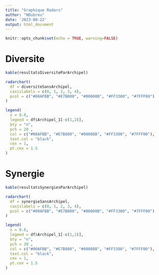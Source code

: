 ---
title: "Graphique Radars"
author: "NDubreu"
date: '2023-08-22'
output: html_document
---

```{r setup, include=FALSE}
knitr::opts_chunk$set(echo = TRUE, warning=FALSE)

```

# Diversite

```{r, echo=FALSE}
kable(resultatsDiversiteParArchipel)
```
        
```{r, echo=FALSE, fig.width=10, fig.height=10}
radarchart(
  df = diversiteSansArchipel,
  caxislabels = c(0, 1, 2, 3, 4),
  pcol = c("#00AFBB", "#E7B800", "#00008B", "#FF3300", "#7FFF00")
)

legend(
  x = 0.8,  
  legend = df$Archipel_1[-c(1,2)], 
  bty = "n", 
  pch = 20 , 
  col = c("#00AFBB", "#E7B800", "#00008B", "#FF3300", "#7FFF00"),
  text.col = "black", 
  cex = 1, 
  pt.cex = 1.5
)
```


# Synergie

```{r, echo=FALSE}
kable(resultatsSynergiesParArchipel)
```

```{r, echo=FALSE, fig.width=10, fig.height=10}
radarchart(
  df = synergieSansArchipel,
  caxislabels = c(0, 1, 2, 3, 4),
  pcol = c("#00AFBB", "#E7B800", "#00008B", "#FF3300", "#7FFF00")
)

legend(
  x = 0.8,  
  legend = df$Archipel_1[-c(1,2)], 
  bty = "n", 
  pch = 20 , 
  col = c("#00AFBB", "#E7B800", "#00008B", "#FF3300", "#7FFF00"),
  text.col = "black", 
  cex = 1, 
  pt.cex = 1.5
)
```
